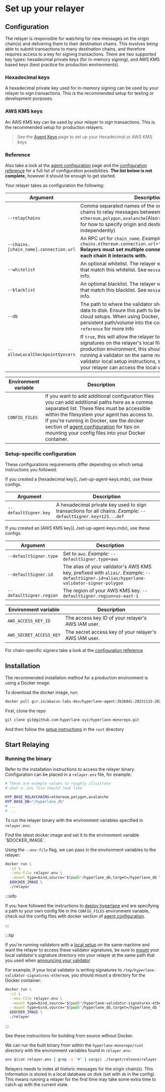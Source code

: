 
# Set up your relayer

## Configuration

The relayer is responsible for watching for new messages on the origin chain(s) and delivering them to their destination chains. This involves being able to submit transactions to many destination chains, and therefore requires access to a key for signing transactions. There are two supported key types: hexadecimal private keys (for in-memory signing), and AWS KMS based keys (best practice for production environments).

### Hexadecimal keys

A hexadecimal private key used for in-memory signing can be used by your relayer to sign transactions. This is the recommended setup for testing or development purposes.

### AWS KMS keys

An AWS KMS key can be used by your relayer to sign transactions. This is the recommended setup for production relayers.

> See the [Agent Keys](../set-up-agent-keys.mdx) page to set up your Hexadecimal or AWS KMS keys

### Reference

Also take a look at the [agent configuration](../agent-config.mdx) page and the [configuration reference](../config-reference.mdx) for a full list of configuration possibilities. **The list below is not complete,** however it should be enough to get started.

Your relayer takes as configuration the following:

| Argument                               | Description                                                                                                                                                                                                                                                                                                                                                                                                                                                            |
| -------------------------------------- | ---------------------------------------------------------------------------------------------------------------------------------------------------------------------------------------------------------------------------------------------------------------------------------------------------------------------------------------------------------------------------------------------------------------------------------------------------------------------- |
| `--relayChains`                        | Comma separated names of the origin and destination chains to relay messages between. _Example:_ `ethereum,polygon,avalanche`(Also see `config-reference` for how to specify origin and destination chains independently)                                                                                                                 |
| `--chains.[chain_name].connection.url` | An RPC url for `chain_name`. _Example:_ `--chains.ethereum.connection.url='http://localhost:8545'` **Relayers must set multiple connection URLs, one for each chain it interacts with.**                                                                                                                                                                                                                    |
| `--whitelist`                          | An optional whitelist. The relayer will only relay messages that match this whitelist. See `message-filtering` for more info.                                                                                                                                                                                                                                                                            |
| `--blacklist`                          | An optional blacklist. The relayer will not relay messages that match this blacklist. See `message-filtering` for more info.                                                                                                                                                                                                                                                                             |
| `--db`                                 | The path to where the validator should write persistent data to disk. Ensure this path to be persistent when using cloud setups. When using Docker, make sure to mount the persistent path/volume into the container.See `config-reference` for more info                                                                                                           |
| `--allowLocalCheckpointSyncers`        | If `true`, this will allow the relayer to look for validator signatures on the relayer's local filesystem. In a production environment, this should be `false`. If you're running a validator on the same machine by following the validator local setup instructions, set this to `true` so that your relayer can access the local validator signatures. |

| Environment variable | Description                                                                                                                                                                                                                                                                                                                                                                               |
| -------------------- | ----------------------------------------------------------------------------------------------------------------------------------------------------------------------------------------------------------------------------------------------------------------------------------------------------------------------------------------------------------------------------------------- |
| `CONFIG_FILES`       | If you want to add additional configuration files you can add additional paths here as a comma separated list. These files must be accessible within the filesystem your agent has access to. If you're running in Docker, see the docker section of [agent configuration](../agent-config.mdx) for tips on mounting your config files into your Docker container. |

### Setup-specific configuration

These configurations requirements differ depending on which setup instructions you followed.

<Tabs groupId="keys">
  <TabItem value="hexadecimal" label="Hexidecimal Key">
If you created a [hexadecimal key](../set-up-agent-keys.mdx), use these configs.

| Argument              | Description                                                                                                                                    |
| --------------------- | ---------------------------------------------------------------------------------------------------------------------------------------------- |
| `--defaultSigner.key` | A hexadecimal private key used to sign transactions for all chains. _Example:_ `--defaultSigner.key=123...def` |
  </TabItem>
  <TabItem value="aws-kms" label="AWS KMS Key">
If you created an [AWS KMS key](../set-up-agent-keys.mdx), use these configs.

| Argument                 | Description                                                                                                                                                                               |
| ------------------------ | ----------------------------------------------------------------------------------------------------------------------------------------------------------------------------------------- |
| `--defaultSigner.type`   | Set to `aws`. _Example:_ `--defaultSigner.type=aws`                                                                                         |
| `--defaultSigner.id`     | The alias of your validator's AWS KMS key, prefixed with `alias/`. _Example:_ `--defaultSigner.id=alias/hyperlane-validator-signer-polygon` |
| `--defaultSigner.region` | The region of your AWS KMS key. `--defaultSigner.region=us-east-1`                                                                                               |

| Environment variable    | Description                                           |
| ----------------------- | ----------------------------------------------------- |
| `AWS_ACCESS_KEY_ID`     | The access key ID of your relayer's AWS IAM user.     |
| `AWS_SECRET_ACCESS_KEY` | The secret access key of your relayer's AWS IAM user. |
  </TabItem>
</Tabs>


For chain-specific signers take a look at the [configuration reference](../config-reference.mdx)

## Installation

The recommended installation method for a production environment is using a Docker image.

<Tabs groupId="docker">
  <TabItem value="docker" label="Docker image">

To download the docker image, run:

```bash
docker pull gcr.io/abacus-labs-dev/hyperlane-agent:3b1b8dc-20231115-202111
```
  </TabItem>
  <TabItem value="from-source" label="Building from source">

First, clone the repo

```sh
git clone git@github.com:hyperlane-xyz/hyperlane-monorepo.git
```

And then follow the [setup instructions](https://github.com/hyperlane-xyz/hyperlane-monorepo/blob/main/rust/README.md#setup) in the `rust` directory
  </TabItem>
</Tabs>

## Start Relaying

### Running the binary

Refer to the installation instructions to access the relayer binary. Configuration can be placed in a `relayer.env` file, for example:

```sh
# These are example values to roughly illustrate
# what a .env file should look like

HYP_BASE_RELAYCHAINS=ethereum,polygon,avalanche
HYP_BASE_DB="/hyperlane_db"
# ...
# ...
```

To run the relayer binary with the environment variables specified in `relayer.env`:

<Tabs groupId="docker">
  <TabItem value="docker" label="Using Docker">
Find the latest docker image and set it to the environment variable `$DOCKER_IMAGE`.

Using the `--env-file` flag, we can pass in the environment variables to the relayer:

```sh
docker run \
  -it \
  --env-file relayer.env \
  --mount type=bind,source="$(pwd)"/hyperlane_db,target=/hyperlane_db \
  $DOCKER_IMAGE \
  ./relayer
```

:::info

If you have followed the instructions to [deploy hyperlane](../../deploy-hyperlane.mdx) and are specifying a path to your own config file in the `CONFIG_FILES` environment variable, check out the config files with docker section of [agent configuration](../agent-config.mdx).

:::

:::tip

If you're running validators with a [local setup](../validators/validator-guide.mdx) on the same machine and want the relayer to access these validator signatures, be sure to [mount](https://docs.docker.com/storage/bind-mounts/) your local validator's signature directory into your relayer at the same path that you used when [announcing your validator](../validators/validator-guide.mdx)

For example, if your local validator is writing signatures to `/tmp/hyperlane-validator-signatures-ethereum`, you should mount a directory for the Docker container:

```sh
docker run \
  -it \
  --env-file relayer.env \
  --mount type=bind,source="$(pwd)"/hyperlane-validator-signatures-ethereum,target=/tmp/hyperlane-validator-signatures-ethereum,readonly \
  --mount type=bind,source="$(pwd)"/hyperlane_db,target=/hyperlane_db \
  $DOCKER_IMAGE \
  ./relayer
```
:::
  </TabItem>

  <TabItem value="from-source" label="Building from source">
See these instructions for building from source without Docker.

We can run the built binary from within the `hyperlane-monorepo/rust` directory with the environment variables found in `relayer.env`:

```sh
env $(cat relayer.env | grep -v "#" | xargs) ./target/release/relayer
```
  </TabItem>
</Tabs>

Relayers needs to index all historic messages for the origin chain(s). This information is stored in a local database on disk (set with `db` in the config). This means running a relayer for the first time may take some extra time to catch up with the current state.
